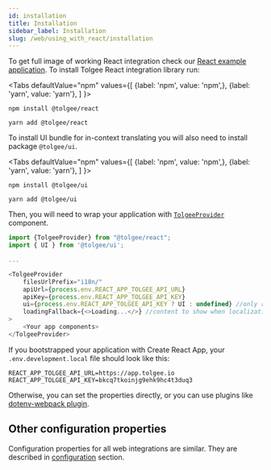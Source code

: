 ```yaml
---
id: installation
title: Installation
sidebar_label: Installation
slug: /web/using_with_react/installation
---
```


To get full image of working React integration check our [React example application](https://github.com/tolgee/react-example).
To install Tolgee React integration library run:


<Tabs
    defaultValue="npm"
    values={[
        {label: 'npm', value: 'npm',},
        {label: 'yarn', value: 'yarn'},
    ]
    }>
<TabItem value="npm">

```shell
npm install @tolgee/react
```

</TabItem>
<TabItem value="yarn">

```shell
yarn add @tolgee/react
```

</TabItem>
</Tabs>

To install UI bundle for in-context translating you will also need to install package `@tolgee/ui`.

<Tabs
    defaultValue="npm"
    values={[
        {label: 'npm', value: 'npm',},
        {label: 'yarn', value: 'yarn'},
    ]
    }>
<TabItem value="npm">

```shell
npm install @tolgee/ui
```

</TabItem>
<TabItem value="yarn">

```shell
yarn add @tolgee/ui
```

</TabItem>
</Tabs>

Then, you will need to wrap your application with [`TolgeeProvider`](./api#tolgeeprovider) component.

```javascript
import {TolgeeProvider} from "@tolgee/react";
import { UI } from '@tolgee/ui';

...

<TolgeeProvider
    filesUrlPrefix="i18n/"
    apiUrl={process.env.REACT_APP_TOLGEE_API_URL}
    apiKey={process.env.REACT_APP_TOLGEE_API_KEY}
    ui={process.env.REACT_APP_TOLGEE_API_KEY ? UI : undefined} //only required if you want use in-context translation
    loadingFallback={<>Loading...</>} //content to show when localization data is loading
>
    <Your app components>
</TolgeeProvider>
```

If you bootstrapped your application with Create React App, your `.env.development.local` file should look like this:

```shell
REACT_APP_TOLGEE_API_URL=https://app.tolgee.io
REACT_APP_TOLGEE_API_KEY=bkcq7tkoinjg9ehk9hc4t3duq3
```

Otherwise, you can set the properties directly, or you can use plugins like [dotenv-webpack plugin](https://www.npmjs.com/package/dotenv-webpack).

## Other configuration properties

Configuration properties for all web integrations are similar. They are described in [configuration](../configuration)
section.
